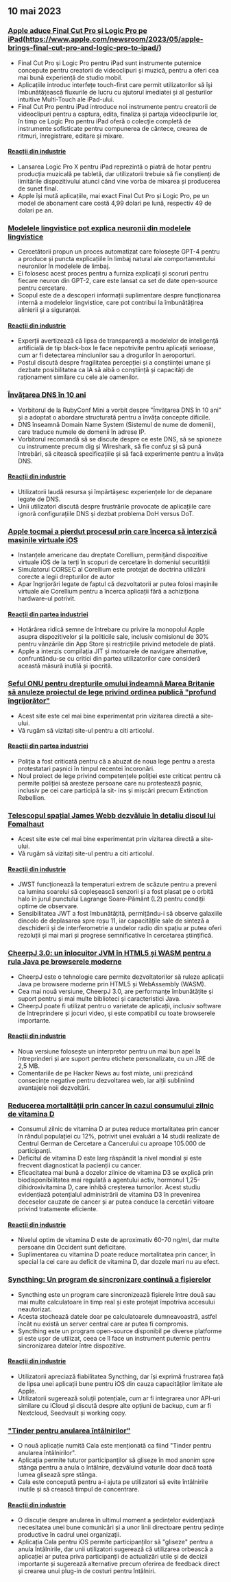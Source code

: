 

<CallToAction />

<Steps>

## 10 mai 2023

### [Apple aduce Final Cut Pro și Logic Pro pe iPad](https://www.apple.com/newsroom/2023/05/apple-brings-final-cut-pro-and-logic-pro-to-ipad/)(https://www.apple.com/newsroom/2023/05/apple-brings-final-cut-pro-and-logic-pro-to-ipad/)

- Final Cut Pro și Logic Pro pentru iPad sunt instrumente puternice concepute pentru creatorii de videoclipuri și muzică, pentru a oferi cea mai bună experiență de studio mobil.
- Aplicațiile introduc interfețe touch-first care permit utilizatorilor să își îmbunătățească fluxurile de lucru cu ajutorul imediatei și al gesturilor intuitive Multi-Touch ale iPad-ului.
- Final Cut Pro pentru iPad introduce noi instrumente pentru creatorii de videoclipuri pentru a captura, edita, finaliza și partaja videoclipurile lor, în timp ce Logic Pro pentru iPad oferă o colecție completă de instrumente sofisticate pentru compunerea de cântece, crearea de ritmuri, înregistrare, editare și mixare.

#### [Reacții din industrie](http://news.ycombinator.com/item?id=35873732)

- Lansarea Logic Pro X pentru iPad reprezintă o piatră de hotar pentru producția muzicală pe tabletă, dar utilizatorii trebuie să fie conștienți de limitările dispozitivului atunci când vine vorba de mixarea și producerea de sunet final.
- Apple își mută aplicațiile, mai exact Final Cut Pro și Logic Pro, pe un model de abonament care costă 4,99 dolari pe lună, respectiv 49 de dolari pe an.

### [Modelele lingvistice pot explica neuronii din modelele lingvistice](https://openai.com/research/language-models-can-explain-neurons-in-language-models)

- Cercetătorii propun un proces automatizat care folosește GPT-4 pentru a produce și puncta explicațiile în limbaj natural ale comportamentului neuronilor în modelele de limbaj.
- Ei folosesc acest proces pentru a furniza explicații și scoruri pentru fiecare neuron din GPT-2, care este lansat ca set de date open-source pentru cercetare.
- Scopul este de a descoperi informații suplimentare despre funcționarea internă a modelelor lingvistice, care pot contribui la îmbunătățirea alinierii și a siguranței.

#### [Reacții din industrie](http://news.ycombinator.com/item?id=35877402)

- Experții avertizează că lipsa de transparență a modelelor de inteligență artificială de tip black-box le face nepotrivite pentru aplicații serioase, cum ar fi detectarea minciunilor sau a drogurilor în aeroporturi.
- Postul discută despre fragilitatea percepției și a conștiinței umane și dezbate posibilitatea ca IA să aibă o conștiință și capacități de raționament similare cu cele ale oamenilor.

### [Învățarea DNS în 10 ani](https://jvns.ca/blog/2023/05/08/new-talk-learning-dns-in-10-years/)

- Vorbitorul de la RubyConf Mini a vorbit despre "Învățarea DNS în 10 ani" și a adoptat o abordare structurată pentru a învăța concepte dificile.
- DNS înseamnă Domain Name System (Sistemul de nume de domenii), care traduce numele de domenii în adrese IP.
- Vorbitorul recomandă să se discute despre ce este DNS, să se spioneze cu instrumente precum dig și Wireshark, să fie confuz și să pună întrebări, să citească specificațiile și să facă experimente pentru a învăța DNS.

#### [Reacții din industrie](http://news.ycombinator.com/item?id=35870654)

- Utilizatorii laudă resursa și împărtășesc experiențele lor de depanare legate de DNS.
- Unii utilizatori discută despre frustrările provocate de aplicațiile care ignoră configurațiile DNS și dezbat problema DoH versus DoT.

### [Apple tocmai a pierdut procesul prin care încerca să interzică mașinile virtuale iOS](https://www.techradar.com/news/apple-just-lost-its-lawsuit-trying-to-ban-ios-virtual-machines)

- Instanțele americane dau dreptate Corellium, permițând dispozitive virtuale iOS de la terți în scopuri de cercetare în domeniul securității
- Simulatorul CORSEC al Corellium este protejat de doctrina utilizării corecte a legii drepturilor de autor
- Apar îngrijorări legate de faptul că dezvoltatorii ar putea folosi mașinile virtuale ale Corellium pentru a încerca aplicații fără a achiziționa hardware-ul potrivit.

#### [Reacții din partea industriei](http://news.ycombinator.com/item?id=35880466)

- Hotărârea ridică semne de întrebare cu privire la monopolul Apple asupra dispozitivelor și la politicile sale, inclusiv comisionul de 30% pentru vânzările din App Store și restricțiile privind metodele de plată.
- Apple a interzis compilația JIT și motoarele de navigare alternative, confruntându-se cu critici din partea utilizatorilor care consideră această măsură inutilă și ipocrită.

### [Șeful ONU pentru drepturile omului îndeamnă Marea Britanie să anuleze proiectul de lege privind ordinea publică "profund îngrijorător"](https://www.ohchr.org/en/press-releases/2023/04/un-human-rights-chief-urges-uk-reverse-deeply-troubling-public-order-bill)

- Acest site este cel mai bine experimentat prin vizitarea directă a site-ului.
- Vă rugăm să vizitați site-ul pentru a citi articolul.

#### [Reacții din partea industriei](http://news.ycombinator.com/item?id=35871394)

- Poliția a fost criticată pentru că a abuzat de noua lege pentru a aresta protestatari pașnici în timpul recentei încoronări.
- Noul proiect de lege privind competențele poliției este criticat pentru că permite poliției să aresteze persoane care nu protestează pașnic, inclusiv pe cei care participă la sit- ins și mișcări precum Extinction Rebellion.

### [Telescopul spațial James Webb dezvăluie în detaliu discul lui Fomalhaut](https://skyandtelescope.org/astronomy-news/the-james-webb-space-telescope-reveals-fomalhauts-disk-in-unprecedented-detail/)

- Acest site este cel mai bine experimentat prin vizitarea directă a site-ului.
- Vă rugăm să vizitați site-ul pentru a citi articolul.

#### [Reacții din industrie](http://news.ycombinator.com/item?id=35874704)

- JWST funcționează la temperaturi extrem de scăzute pentru a preveni ca lumina soarelui să copleșească senzorii și a fost plasat pe o orbită halo în jurul punctului Lagrange Soare-Pământ (L2) pentru condiții optime de observare.
- Sensibilitatea JWT a fost îmbunătățită, permițându-i să observe galaxiile dincolo de deplasarea spre roșu 11, iar capacitățile sale de sinteză a deschiderii și de interferometrie a undelor radio din spațiu ar putea oferi rezoluții și mai mari și progrese semnificative în cercetarea științifică.

### [CheerpJ 3.0: un înlocuitor JVM în HTML5 și WASM pentru a rula Java pe browserele moderne](https://leaningtech.com/announcing-cheerpj-3-0-a-jvm-replacement-in-html5-and-webassembly-to-run-java-applications-and-applets-on-modern-browsers/)

- CheerpJ este o tehnologie care permite dezvoltatorilor să ruleze aplicații Java pe browsere moderne prin HTML5 și WebAssembly (WASM).
- Cea mai nouă versiune, CheerpJ 3.0, are performanțe îmbunătățite și suport pentru și mai multe biblioteci și caracteristici Java.
- CheerpJ poate fi utilizat pentru o varietate de aplicații, inclusiv software de întreprindere și jocuri video, și este compatibil cu toate browserele importante.

#### [Reacții din industrie](http://news.ycombinator.com/item?id=35873552)

- Noua versiune folosește un interpretor pentru un mai bun apel la întreprinderi și are suport pentru etichete personalizate, cu un JRE de 2,5 MB.
- Comentariile de pe Hacker News au fost mixte, unii prezicând consecințe negative pentru dezvoltarea web, iar alții subliniind avantajele noii dezvoltări.

### [Reducerea mortalității prin cancer în cazul consumului zilnic de vitamina D](https://www.dkfz.de/en/presse/pressemitteilungen/2023/dkfz-pm-23-27-Reduced-cancer-mortality-with-daily-vitamin-D-intake.php)

- Consumul zilnic de vitamina D ar putea reduce mortalitatea prin cancer în rândul populației cu 12%, potrivit unei evaluări a 14 studii realizate de Centrul German de Cercetare a Cancerului cu aproape 105.000 de participanți.
- Deficitul de vitamina D este larg răspândit la nivel mondial și este frecvent diagnosticat la pacienții cu cancer.
- Eficacitatea mai bună a dozelor zilnice de vitamina D3 se explică prin biodisponibilitatea mai regulată a agentului activ, hormonul 1,25-dihidroxivitamina D, care inhibă creșterea tumorilor. Acest studiu evidențiază potențialul administrării de vitamina D3 în prevenirea deceselor cauzate de cancer și ar putea conduce la cercetări viitoare privind tratamente eficiente.

#### [Reacții din industrie](http://news.ycombinator.com/item?id=35876062)

- Nivelul optim de vitamina D este de aproximativ 60-70 ng/ml, dar multe persoane din Occident sunt deficitare.
- Suplimentarea cu vitamina D poate reduce mortalitatea prin cancer, în special la cei care au deficit de vitamina D, dar dozele mari nu au efect.

### [Syncthing: Un program de sincronizare continuă a fișierelor](https://syncthing.net/)

- Syncthing este un program care sincronizează fișierele între două sau mai multe calculatoare în timp real și este protejat împotriva accesului neautorizat.
- Acesta stochează datele doar pe calculatoarele dumneavoastră, astfel încât nu există un server central care ar putea fi compromis.
- Syncthing este un program open-source disponibil pe diverse platforme și este ușor de utilizat, ceea ce îl face un instrument puternic pentru sincronizarea datelor între dispozitive.

#### [Reacții din industrie](http://news.ycombinator.com/item?id=35879039)

- Utilizatorii apreciază fiabilitatea Syncthing, dar își exprimă frustrarea față de lipsa unei aplicații bune pentru iOS din cauza capacităților limitate ale Apple.
- Utilizatorii sugerează soluții potențiale, cum ar fi integrarea unor API-uri similare cu iCloud și discută despre alte opțiuni de backup, cum ar fi Nextcloud, Seedvault și working copy.

### ["Tinder pentru anularea întâlnirilor"](https://meetcala.com/)

- O nouă aplicație numită Cala este menționată ca fiind "Tinder pentru anularea întâlnirilor".
- Aplicația permite tuturor participanților să gliseze în mod anonim spre stânga pentru a anula o întâlnire, dezvăluind voturile doar dacă toată lumea glisează spre stânga.
- Cala este concepută pentru a-i ajuta pe utilizatori să evite întâlnirile inutile și să crească timpul de concentrare.

#### [Reacții din industrie](http://news.ycombinator.com/item?id=35868685)

- O discuție despre anularea în ultimul moment a ședințelor evidențiază necesitatea unei bune comunicări și a unor linii directoare pentru ședințe productive în cadrul unei organizații.
- Aplicația Cala pentru iOS permite participanților să "gliseze" pentru a anula întâlnirile, dar unii utilizatori sugerează că utilizarea orbească a aplicației ar putea priva participanții de actualizări utile și de decizii importante și sugerează alternative precum oferirea de feedback direct și crearea unui plug-in de costuri pentru întâlniri.

</Steps>
